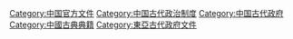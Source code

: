 [[Category:中国官方文件|Category:中国官方文件]]
[[Category:中国古代政治制度|Category:中国古代政治制度]]
[[Category:中国古代政府|Category:中国古代政府]]
[[Category:中國古典典籍|Category:中國古典典籍]]
[[Category:東亞古代政府文件|Category:東亞古代政府文件]]